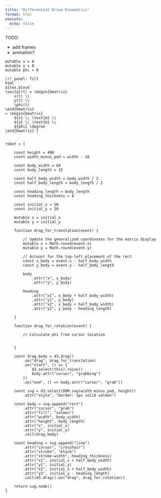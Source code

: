 ```yaml
---
title: "Differential Drive Kinematics"
format: html
execute:
  echo: false
---
```


TODO:

- add frames
- animation?

```ojs
mutable x = 0
mutable y = 0
mutable phi = 0
```

```ojs
//| panel: fill
html`
${tex.block`
\vec{q}(t) = \begin{bmatrix}
    x(t) \\
    y(t) \\
    \phi(t)
\end{bmatrix}
= \begin{bmatrix}
    ${x} \; \text{m} \\
    ${y} \; \text{m} \\
    ${phi} \degree
\end{bmatrix}`}
`
```

```ojs
robot = {

    const height = 400
    const width_minus_pad = width - 20

    const body_width = 64
    const body_length = 32

    const half_body_width = body_width / 2
    const half_body_length = body_length / 2

    const heading_length = body_length
    const heading_thickness = 4

    const initial_x = 20
    const initial_y = 20

    mutable x = initial_x
    mutable y = initial_y

    function drag_for_translation(event) {

        // Update the generalized coordinates for the matrix display
        mutable x = Math.round(event.x)
        mutable y = Math.round(event.y)

        // Account for the top-left placement of the rect
        const x_body = event.x - half_body_width
        const y_body = event.y - half_body_length

        body
            .attr("x", x_body)
            .attr("y", y_body)

        heading
            .attr("x1", x_body + half_body_width)
            .attr("y1", y_body)
            .attr("x2", x_body + half_body_width)
            .attr("y2", y_body - heading_length)

    }

    function drag_for_rotation(event) {

        // Calculate phi from cursor location


    }

    const drag_body = d3.drag()
        .on("drag", drag_for_translation)
        .on("start", () => {
            d3.select(this).raise()
            body.attr("cursor", "grabbing")
        })
        .on("end", () => body.attr("cursor", "grab"))

    const svg = d3.select(DOM.svg(width_minus_pad, height))
        .attr("style", "border: 1px solid salmon")

    const body = svg.append("rect")
        .attr("cursor", "grab")
        .attr("fill", "salmon")
        .attr("width", body_width)
        .attr("height", body_length)
        .attr("x", initial_x)
        .attr("y", initial_y)
        .call(drag_body)

    const heading = svg.append("line")
        .attr("cursor", "crosshair")
        .attr("stroke", "black")
        .attr("stroke-width", heading_thickness)
        .attr("x1", initial_x + half_body_width)
        .attr("y1", initial_y)
        .attr("x2", initial_x + half_body_width)
        .attr("y2", initial_y - heading_length)
        .call(d3.drag().on("drag", drag_for_rotation))

    return svg.node()
}
```
